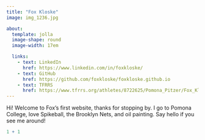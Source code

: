 ```yaml
---
title: "Fox Kloske"
image: img_1236.jpg

about:
  template: jolla
  image-shape: round
  image-width: 17em

  links:
    - text: LinkedIn
      href: https://www.linkedin.com/in/foxkloske/
    - text: GitHub
      href: https://github.com/foxkloske/foxkloske.github.io
    - text: TFRRS
      href: https://www.tfrrs.org/athletes/8722625/Pomona_Pitzer/Fox_Kloske.html
---
```


Hi! Welcome to Fox's first website, thanks for stopping by. I go to Pomona College, love Spikeball, the Brooklyn Nets, and oil painting. Say hello if you see me around!

```r
1 + 1
```
